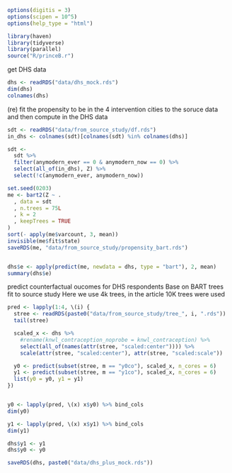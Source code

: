 ```r
options(digitis = 3)
options(scipen = 10^5)
options(help_type = "html")

library(haven)
library(tidyverse)
library(parallel)
source("R/princeB.r")
```


get DHS data
```r
dhs <- readRDS("data/dhs_mock.rds")
dim(dhs)
colnames(dhs)
```

(re) fit the propensity to be in the 4 intervention cities
to the soruce data and then compute in the DHS data
```r
sdt <- readRDS("data/from_source_study/df.rds")
in_dhs <- colnames(sdt)[colnames(sdt) %in% colnames(dhs)]

sdt <-
  sdt %>%
  filter(anymodern_ever == 0 & anymodern_now == 0) %>%
  select(all_of(in_dhs), Z) %>%
  select(!c(anymodern_ever, anymodern_now))

set.seed(0203)
me <- bart2(Z ~ .
  , data = sdt
  , n.trees = 75L
  , k = 2
  , keepTrees = TRUE
)
sort(- apply(me$varcount, 3, mean))
invisible(me$fit$state)
saveRDS(me, "data/from_source_study/propensity_bart.rds")


dhs$e <- apply(predict(me, newdata = dhs, type = "bart"), 2, mean)
summary(dhs$e)
```


predict counterfactual oucomes for DHS respondents
Base on BART trees fit to source study 
Here we use 4k trees, in the article 10K trees were used
```r
pred <- lapply(1:4, \(i) {
  stree <- readRDS(paste0("data/from_source_study/tree_", i, ".rds"))
  tail(stree)

  scaled_x <- dhs %>%
    #rename(knwl_contraception_noprobe = knwl_contraception) %>%
    select(all_of(names(attr(stree, "scaled:center")))) %>%
    scale(attr(stree, "scaled:center"), attr(stree, "scaled:scale"))

  y0 <- predict(subset(stree, m == "y0co"), scaled_x, n_cores = 6)
  y1 <- predict(subset(stree, m == "y1co"), scaled_x, n_cores = 6)
  list(y0 = y0, y1 = y1)
})


y0 <- lapply(pred, \(x) x$y0) %>% bind_cols
dim(y0)

y1 <- lapply(pred, \(x) x$y1) %>% bind_cols
dim(y1)

dhs$y1 <- y1
dhs$y0 <- y0

saveRDS(dhs, paste0("data/dhs_plus_mock.rds"))
```